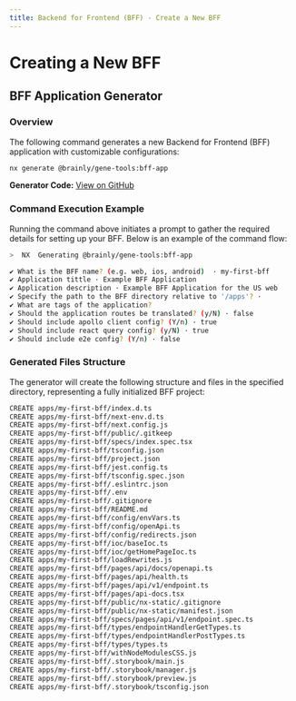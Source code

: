 ```yaml
---
title: Backend for Frontend (BFF) - Create a New BFF
---
```


# Creating a New BFF

## BFF Application Generator

### Overview

The following command generates a new Backend for Frontend (BFF) application with customizable configurations:

```bash
nx generate @brainly/gene-tools:bff-app
```

**Generator Code:** [View on GitHub](https://github.com/brainly/gene/blob/master/packages/gene-tools/src/generators/bff-app/README.md)

### Command Execution Example

Running the command above initiates a prompt to gather the required details for setting up your BFF. Below is an example of the command flow:

```bash
>  NX  Generating @brainly/gene-tools:bff-app

✔ What is the BFF name? (e.g. web, ios, android)  · my-first-bff
✔ Application tittle · Example BFF Application
✔ Application description · Example BFF Application for the US web
✔ Specify the path to the BFF directory relative to '/apps'? · 
✔ What are tags of the application?
✔ Should the application routes be translated? (y/N) · false
✔ Should include apollo client config? (Y/n) · true
✔ Should include react query config? (y/N) · true
✔ Should include e2e config? (Y/n) · false
```

### Generated Files Structure

The generator will create the following structure and files in the specified directory, representing a fully initialized BFF project:

```bash
CREATE apps/my-first-bff/index.d.ts
CREATE apps/my-first-bff/next-env.d.ts
CREATE apps/my-first-bff/next.config.js
CREATE apps/my-first-bff/public/.gitkeep
CREATE apps/my-first-bff/specs/index.spec.tsx
CREATE apps/my-first-bff/tsconfig.json
CREATE apps/my-first-bff/project.json
CREATE apps/my-first-bff/jest.config.ts
CREATE apps/my-first-bff/tsconfig.spec.json
CREATE apps/my-first-bff/.eslintrc.json
CREATE apps/my-first-bff/.env
CREATE apps/my-first-bff/.gitignore
CREATE apps/my-first-bff/README.md
CREATE apps/my-first-bff/config/envVars.ts
CREATE apps/my-first-bff/config/openApi.ts
CREATE apps/my-first-bff/config/redirects.json
CREATE apps/my-first-bff/ioc/baseIoc.ts
CREATE apps/my-first-bff/ioc/getHomePageIoc.ts
CREATE apps/my-first-bff/loadRewrites.js
CREATE apps/my-first-bff/pages/api/docs/openapi.ts
CREATE apps/my-first-bff/pages/api/health.ts
CREATE apps/my-first-bff/pages/api/v1/endpoint.ts
CREATE apps/my-first-bff/pages/api-docs.tsx
CREATE apps/my-first-bff/public/nx-static/.gitignore
CREATE apps/my-first-bff/public/nx-static/manifest.json
CREATE apps/my-first-bff/specs/pages/api/v1/endpoint.spec.ts
CREATE apps/my-first-bff/types/endpointHandlerGetTypes.ts
CREATE apps/my-first-bff/types/endpointHandlerPostTypes.ts
CREATE apps/my-first-bff/types/types.ts
CREATE apps/my-first-bff/withNodeModulesCSS.js
CREATE apps/my-first-bff/.storybook/main.js
CREATE apps/my-first-bff/.storybook/manager.js
CREATE apps/my-first-bff/.storybook/preview.js
CREATE apps/my-first-bff/.storybook/tsconfig.json
```


